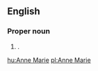 {{also|Annemarie|Anne-Marie}}
==English==

===Proper noun===
{{en-proper noun}}

# {{given name|female|from=Hebrew}}.

[[hu:Anne Marie]]
[[pl:Anne Marie]]